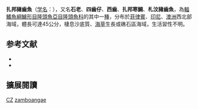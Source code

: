 {{Speciesbox
| name = 札汶豬齒魚
| image = FMIB 47500 Choerops zamboangae.jpeg
| status = LC
| status_system = IUCN3.1
| genus = Choerodon
| species = zamboangae
| authority = Seale & Bean, 1907
| synonyms = *''Choerops zamboangae''<br /><small>Seale & Bean, 1907</small>
*''Chaerodon zamboangae''<br /><small>Seale & Bean, 1907</small>
}}

'''扎邦豬齒魚'''（[[学名|学名]]：{{lang|la|'''''Choerodon zamboangae'''''}}），又名'''石老'''、'''四齒仔'''、'''西齒'''、'''扎邦寒鯛'''、'''札汶豬齒魚'''，為[[輻鰭魚綱|輻鰭魚綱]][[鱸形目|鱸形目]][[隆頭魚亞目|隆頭魚亞目]][[隆頭魚科|隆頭魚科]]的其中一[[種|種]]，分布於[[菲律賓|菲律賓]]、[[印尼|印尼]]、[[澳洲|澳洲]]西北部海域，體長可達45公分，棲息沙底質、[[海草|海草]]生長或礁石區海域，生活習性不明。

==参考文献==
*{{FishBase_species|genus=Choerodon|species=zamboangae|year=2013|month=7}}
* {{TaiBNET| zh=扎邦豬齒魚 | id=383620 | binomial=Choerodon zamboangae | authority=Seale & Bean, 1907 | var= | accessdate=2013-01-24}}
== 擴展閱讀 ==
{{refbegin}}
{{wikispecies-inline|Choerodon zamboangae|札汶豬齒魚}}
{{refend}}
{{Taxonbar|from=Q2516454}}

[[Category:IUCN红色名录无危物种|CZ]]
[[Category:豬齒魚屬|zamboangae]]


{{鱸形目小作品}}